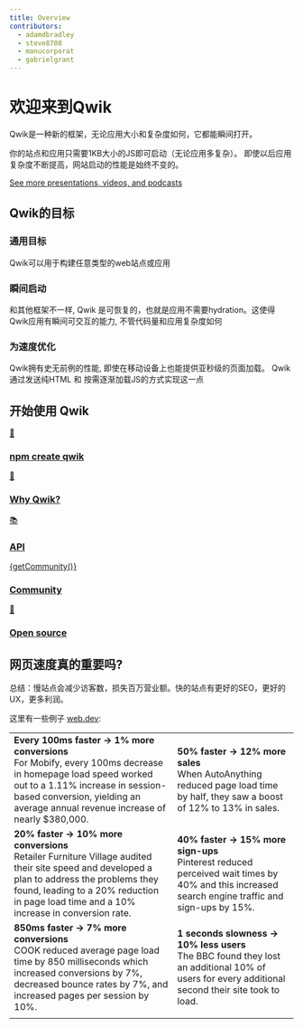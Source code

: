 ```yaml
---
title: Overview
contributors:
  - adamdbradley
  - steve8708
  - manucorporat
  - gabrielgrant
---
```



# 欢迎来到Qwik

Qwik是一种新的框架，无论应用大小和复杂度如何，它都能瞬间打开。

你的站点和应用只需要1KB大小的JS即可启动（无论应用多复杂）。
即使以后应用复杂度不断提高，网站启动的性能是始终不变的。

[See more presentations, videos, and podcasts](/media/)

## Qwik的目标

<div class="card-grid">
  <div class="card">
    <h3>通用目标</h3>
    <p>Qwik可以用于构建任意类型的web站点或应用</p>
  </div>
    <div class="card">
    <h3>瞬间启动</h3>
    <p>和其他框架不一样, Qwik 是可恢复的，也就是应用不需要hydration。这使得Qwik应用有瞬间可交互的能力, 不管代码量和应用复杂度如何</p>
  </div>
    <div class="card">
    <h3>为速度优化</h3>
    <p>Qwik拥有史无前例的性能, 即使在移动设备上也能提供亚秒级的页面加载。 Qwik通过发送纯HTML 和 按需逐渐加载JS的方式实现这一点</p>
  </div>
</div>

## 开始使用 Qwik

<div class="card-grid">
  <a class="card card-center" href='/docs/getting-started/'>
    <p class='icon'>🚀</p>
    <h3>npm create qwik</h3>
  </a>
  <a class="card card-center" href='/docs/think-qwik/'>
    <p class='icon'>🤔</p>
    <h3>Why Qwik?</h3>
  </a>
  <a class="card card-center" href='/docs/components/overview/'>
    <p class='icon'>📚</p>
    <h3>API</h3>
  </a>
  <a class="card card-center" href='https://qwik.builder.io/chat'>
    <p class='icon'>{getCommunity()}</p>
    <h3>Community</h3>
  </a>
  <a class="card card-center" href='https://github.com/BuilderIO/qwik'>
    <p class='icon'>💙</p>
    <h3>Open source</h3>
  </a>
</div>

## 网页速度真的重要吗?

总结：慢站点会减少访客数，损失百万营业额。快的站点有更好的SEO，更好的UX，更多利润。

这里有一些例子 [web.dev](https://web.dev/tags/case-study/):

|                                                                                                                                                                                                                                               |                                                                                                                                                        |
| --------------------------------------------------------------------------------------------------------------------------------------------------------------------------------------------------------------------------------------------- | ------------------------------------------------------------------------------------------------------------------------------------------------------ |
| **Every 100ms faster → 1% more conversions** <br /> For Mobify, every 100ms decrease in homepage load speed worked out to a 1.11% increase in session-based conversion, yielding an average annual revenue increase of nearly $380,000.       | **50% faster → 12% more sales** <br /> When AutoAnything reduced page load time by half, they saw a boost of 12% to 13% in sales.                      |
| **20% faster → 10% more conversions** <br /> Retailer Furniture Village audited their site speed and developed a plan to address the problems they found, leading to a 20% reduction in page load time and a 10% increase in conversion rate. | **40% faster → 15% more sign-ups** <br /> Pinterest reduced perceived wait times by 40% and this increased search engine traffic and sign-ups by 15%.  |
| **850ms faster → 7% more conversions** <br /> COOK reduced average page load time by 850 milliseconds which increased conversions by 7%, decreased bounce rates by 7%, and increased pages per session by 10%.                                | **1 seconds slowness → 10% less users** <br /> The BBC found they lost an additional 10% of users for every additional second their site took to load. |
|                                                                                                                                                                                                                                               |                                                                                                                                                        |
